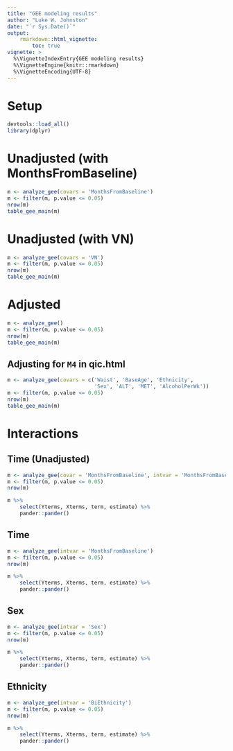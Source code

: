 ```yaml
---
title: "GEE modeling results"
author: "Luke W. Johnston"
date: "`r Sys.Date()`"
output: 
    rmarkdown::html_vignette:
        toc: true
vignette: >
  %\VignetteIndexEntry{GEE modeling results}
  %\VignetteEngine{knitr::rmarkdown}
  %\VignetteEncoding{UTF-8}
---
```


# Setup

```r
devtools::load_all()
library(dplyr)
```

# Unadjusted (with MonthsFromBaseline)
```r
m <- analyze_gee(covars = 'MonthsFromBaseline')
m <- filter(m, p.value <= 0.05) 
nrow(m)
table_gee_main(m)
```

# Unadjusted (with VN)
```r
m <- analyze_gee(covars = 'VN')
m <- filter(m, p.value <= 0.05) 
nrow(m)
table_gee_main(m)
```

# Adjusted
```r
m <- analyze_gee()
m <- filter(m, p.value <= 0.05) 
nrow(m)
table_gee_main(m)
```

## Adjusting for `M4` in qic.html

```r
m <- analyze_gee(covars = c('Waist', 'BaseAge', 'Ethnicity', 
                            'Sex', 'ALT', 'MET', 'AlcoholPerWk'))
m <- filter(m, p.value <= 0.05) 
nrow(m)
table_gee_main(m)
```

# Interactions

## Time (Unadjusted)
```r
m <- analyze_gee(covar = 'MonthsFromBaseline', intvar = 'MonthsFromBaseline')
m <- filter(m, p.value <= 0.05) 
nrow(m)

m %>% 
    select(Yterms, Xterms, term, estimate) %>% 
    pander::pander()
```

## Time
```r
m <- analyze_gee(intvar = 'MonthsFromBaseline')
m <- filter(m, p.value <= 0.05) 
nrow(m)

m %>% 
    select(Yterms, Xterms, term, estimate) %>% 
    pander::pander()
```

## Sex
```r
m <- analyze_gee(intvar = 'Sex')
m <- filter(m, p.value <= 0.05) 
nrow(m)

m %>% 
    select(Yterms, Xterms, term, estimate) %>% 
    pander::pander()
```

## Ethnicity
```r
m <- analyze_gee(intvar = 'BiEthnicity')
m <- filter(m, p.value <= 0.05) 
nrow(m)

m %>% 
    select(Yterms, Xterms, term, estimate) %>% 
    pander::pander()
```
